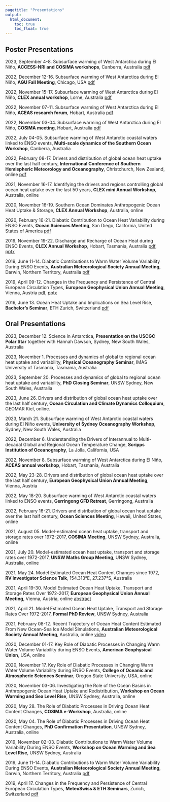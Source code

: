 ```yaml
---
pagetitle: "Presentations"
output:
  html_document: 
    toc: true
    toc_float: true
---
```

<link rel="shortcut icon" type="image/x-icon" href="favicon.ico">
<link rel="stylesheet" href="styles.css" type="text/css">

## Poster Presentations
2023, September 4-8. Subsurface warming of West Antarctica during El Niño, **ACCESS-NRI and COSIMA workshops**, Canberra, Australia
[pdf](presentations/poster_access_nri_and_cosima_workshops_maurice_huguenin_2023.pdf)

2022, December 12-16. Subsurface warming of West Antarctica during El Niño, **AGU Fall Meeting**, Chicago, USA [pdf](presentations/poster_cosima_aceas_clex_agu_maurice_huguenin_2022.pdf)

2022, November 15-17. Subsurface warming of West Antarctica during El Niño, **CLEX annual workshop**, Lorne, Australia [pdf](presentations/poster_cosima_aceas_clex_agu_maurice_huguenin_2022.pdf)

2022, November 07-11. Subsurface warming of West Antarctica during El Niño, **ACEAS research forum**, Hobart, Australia [pdf](presentations/poster_cosima_aceas_clex_agu_maurice_huguenin_2022.pdf)

2022, November 03-04. Subsurface warming of West Antarctica during El Niño, **COSIMA meeting**, Hobart, Australia [pdf](presentations/poster_cosima_aceas_clex_agu_maurice_huguenin_2022.pdf)


2022, July 04-05. Subsurface warming of West Antarctic coastal waters linked to ENSO events, **Multi-scale dynamics of the Southern Ocean Workshop**, Canberra, Australia 

2022, February 08-17. Drivers and distribution of global ocean heat uptake over the last half century, **International Conference of Southern Hemispheric Meteorology and Oceanography**, Christchurch, New Zealand, online [pdf](presentations/poster_icshmo_conference_maurice_huguenin_2022.pdf)

2021, November 16-17. Identifying the drivers and regions controlling global ocean heat uptake over the last 50 years, **CLEX mini Annual Workshop**, Australia, online

2020, November 16-19. Southern Ocean Dominates Anthropogenic Ocean Heat Uptake & Storage, **CLEX Annual Workshop**, Australia, online

2020, February 16-21. Diabatic Contribution to Ocean Heat Variability during ENSO Events, **Ocean Sciences Meeting**, San Diego, California, United States of America [pdf](presentations/poster_ocean_sciences_conference_maurice_huguenin_2020.pdf)

2019, November 19-22. Discharge and Recharge of Ocean Heat during ENSO Events, **CLEX Annual Workshop**, Hobart, Tasmania, Australia [pdf](presentations/poster_clex_workshop_maurice_huguenin_2019.pdf), [pptx](presentations/poster_clex_workshop_maurice_huguenin_2019.pptx)

2019, June 11-14. Diabatic Contributions to Warm Water Volume Variability During ENSO Events, **Australian Meteorological Society Annual Meeting**, Darwin, Northern Territory, Australia [pdf](presentations/poster_amos_conference_maurice_huguenin_2019.pdf)

2019, April 09-12. Changes in the Frequency and Persistence of Central European Circulation Types, **European Geophysical Union Annual Meeting**, Vienna, Austria [pdf](presentations/poster_egu_conference_maurice_huguenin_2019.pdf), [pptx](presentations/poster_egu_conference_maurice_huguenin_2019.pptx)

2016, June 13. Ocean Heat Uptake and Implications on Sea Level Rise, **Bachelor's Seminar**, ETH Zurich, Switzerland [pdf](presentations/poster_bsc_seminar_maurice_huguenin_2016.pdf)

## Oral Presentations
2023, December 12. Science in Antarctica, **Presentation on the USCGC Polar Star** together with Hannah Dawson, Sydney, New South Wales, Australia

2023, November 1. Processes and dynamics of global to regional ocean heat uptake and variability, **Physical Oceanography Seminar**, IMAS University of Tasmania, Tasmania, Australia

2023, September 20. Processes and dynamics of global to regional ocean heat uptake and variability, **PhD Closing Seminar**, UNSW Sydney, New South Wales, Australia

2023, June 26. Drivers and distribution of global ocean heat uptake over the last half century, **Ocean Circulation and Climate Dynamics Colloquium**, GEOMAR Kiel, online.

2023, March 21. Subsurface warming of West Antarctic coastal waters during El Niño events, **University of Sydney Oceanography Workshop**, Sydney, New South Wales, Australia

2022, December 6. Understanding the Drivers of Interannual to Multi-decadal Global and Regional Ocean Temperature Change, **Scripps Institution of Oceanography**, La Jolla, California, USA

2022, November 8. Subsurface warming of West Antarctica during El Niño, **ACEAS annual workshop**, Hobart, Tasmania, Australia

2022, May 23-28. Drivers and distribution of global ocean heat uptake over the last half century, **European Geophysical Union Annual Meeting**, Vienna, Austria

2022, May 18-20. Subsurface warming of West Antarctic coastal waters linked to ENSO events, **Gerringong GFD Retreat**, Gerringong, Australia

2022, February 16-21. Drivers and distribution of global ocean heat uptake over the last half century, **Ocean Sciences Meeting**, Hawaii, United States, online

2021, August 05. Model-estimated ocean heat uptake, transport and storage rates over 1972-2017, **COSIMA Meeting**, UNSW Sydney, Australia, online

2021, July 20. Model-estimated ocean heat uptake, transport and storage rates over 1972-2017, **UNSW Maths Group Meeting**, UNSW Sydney, Australia, online

2021, May 24. Model Estimated Ocean Heat Content Changes since 1972, **RV Investigator Science Talk**, 154.313°E, 27.237°S, Australia 

2021, April 19-30. Model Estimated Ocean Heat Uptake, Transport and Storage Rates Over 1972-2017, **European Geophysical Union Annual Meeting**, Vienna, Austria, online [abstract](https://meetingorganizer.copernicus.org/EGU21/EGU21-8096.html)

2021, April 21. Model Estimated Ocean Heat Uptake, Transport and Storage Rates Over 1972-2017, **Formal PhD Review**, UNSW Sydney, Australia

2021, February 08-12. Recent Trajectory of Ocean Heat Content Estimated From New Ocean-Sea Ice Model Simulations, **Australian Meteorological Society Annual Meeting**, Australia, online [video](https://vimeo.com/512306675#t=4570s)

2020, December 01-17. Key Role of Diabatic Processes in Changing Warm Water Volume Variability during ENSO Events, **American Geophysical Union**, USA, online

2020, November 17. Key Role of Diabatic Processes in Changing Warm Water Volume Variability during ENSO Events, **College of Oceanic and Atmospheric Sciences Seminar**, Oregon State University, USA, online

2020, November 03-06. Investigating the Role of the Ocean Basins in Anthropogenic Ocean Heat Uptake and Redistribution, **Workshop on Ocean Warming and Sea Level Rise**, UNSW Sydney, Australia, online

2020, May 28. The Role of Diabatic Processes in Driving Ocean Heat Content Changes, **COSIMA e-Workshop**, Australia, online

2020, May 04. The Role of Diabatic Processes in Driving Ocean Heat Content Changes, **PhD Confirmation Presentation**, UNSW Sydney, Australia, online

2019, November 02-03. Diabatic Contributions to Warm Water Volume Variability During ENSO Events, **Workshop on Ocean Warming and Sea Level Rise**, UNSW Sydney, Australia

2019, June 11-14. Diabatic Contributions to Warm Water Volume Variability During ENSO Events, **Australian Meteorological Society Annual Meeting**, Darwin, Northern Territory, Australia [pdf](presentations/msc_thesis_presentation_maurice_huguenin_2019.pdf)

2019, April 17. Changes in the Frequency and Persistence of Central European Circulation Types, **MeteoSwiss & ETH Seminars**, Zurich, Switzerland [pdf](presentations/meteoswiss_eth_presentation_maurice_huguenin_2019.pdf)

